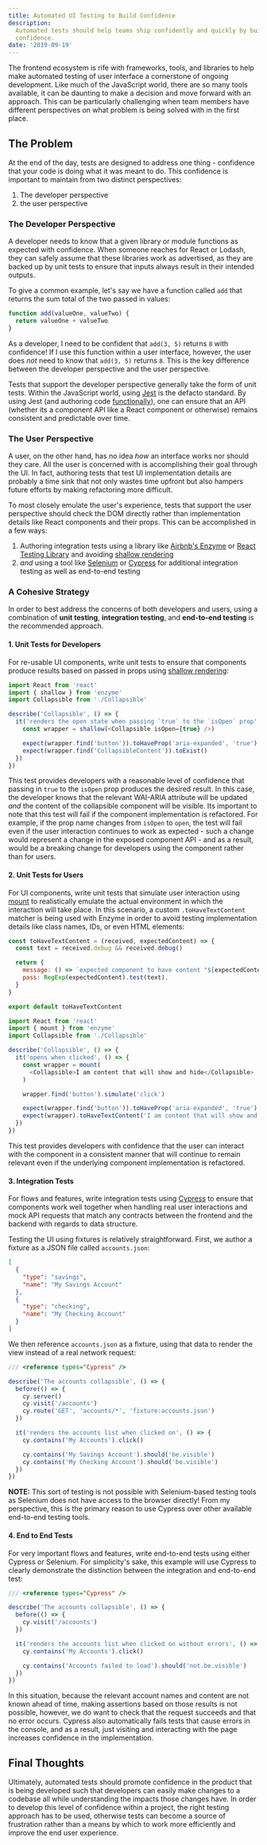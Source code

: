 ```yaml
---
title: Automated UI Testing to Build Confidence
description:
  Automated tests should help teams ship confidently and quickly by building
  confidence.
date: '2019-09-19'
---
```


The frontend ecosystem is rife with frameworks, tools, and libraries to help
make automated testing of user interface a cornerstone of ongoing development.
Like much of the JavaScript world, there are so many tools available, it can be
daunting to make a decision and move forward with an approach. This can be
particularly challenging when team members have different perspectives on what
problem is being solved with in the first place.

## The Problem

At the end of the day, tests are designed to address one thing - confidence that
your code is doing what it was meant to do. This confidence is important to
maintain from two distinct perspectives:

1. The developer perspective
2. the user perspective

### The Developer Perspective

A developer needs to know that a given library or module functions as expected
with confidence. When someone reaches for React or Lodash, they can safely
assume that these libraries work as advertised, as they are backed up by unit
tests to ensure that inputs always result in their intended outputs.

To give a common example, let's say we have a function called `add` that returns
the sum total of the two passed in values:

```javascript
function add(valueOne, valueTwo) {
  return valueOne + valueTwo
}
```

As a developer, I need to be confident that `add(3, 5)` returns `8` with
confidence! If I use this function within a user interface, however, the user
does _not_ need to know that `add(3, 5)` returns `8`. This is the key difference
between the developer perspective and the user perspective.

Tests that support the developer perspective generally take the form of unit
tests. Within the JavaScript world, using [Jest](https://jestjs.io) is the
defacto standard. By using Jest (and authoring code
[functionally](https://en.wikipedia.org/wiki/Functional_programming)), one can
ensure that an API (whether its a component API like a React component or
otherwise) remains consistent and predictable over time.

### The User Perspective

A user, on the other hand, has no idea _how_ an interface works nor should they
care. All the user is concerned with is accomplishing their goal through the UI.
In fact, authoring tests that test UI implementation details are probably a time
sink that not only wastes time upfront but also hampers future efforts by making
refactoring more difficult.

To most closely emulate the user's experience, tests that support the user
perspective should check the DOM directly rather than implementation details
like React components and their props. This can be accomplished in a few ways:

1. Authoring integration tests using a library like
   [Airbnb's Enzyme](https://github.com/airbnb/enzyme) or
   [React Testing Library](https://github.com/testing-library/react-testing-library)
   and avoiding
   [shallow rendering](https://airbnb.io/enzyme/docs/api/shallow.html)
2. _and_ using a tool like [Selenium](https://www.seleniumhq.org/) or
   [Cypress](https://cypress.io) for additional integration testing as well as
   end-to-end testing

### A Cohesive Strategy

In order to best address the concerns of both developers and users, using a
combination of **unit testing**, **integration testing**, and **end-to-end
testing** is the recommended approach.

#### 1. Unit Tests for Developers

For re-usable UI components, write unit tests to ensure that components produce
results based on passed in props using
[shallow rendering](https://airbnb.io/enzyme/docs/api/shallow.html):

```javascript
import React from 'react'
import { shallow } from 'enzyme'
import Collapsible from './Collapsible'

describe('Collapsible', () => {
  it('renders the open state when passing `true` to the `isOpen` prop', () => {
    const wrapper = shallow(<Collapsible isOpen={true} />)

    expect(wrapper.find('button')).toHaveProp('aria-expanded', 'true')
    expect(wrapper.find('CollapsibleContent')).toExist()
  })
})
```

This test provides developers with a reasonable level of confidence that passing
in `true` to the `isOpen` prop produces the desired result. In this case, the
developer knows that the relevant WAI-ARIA attribute will be updated _and_ the
content of the collapsible component will be visible. Its important to note that
this test will fail if the component implementation is refactored. For example,
if the prop name changes from `isOpen` to `open`, the test will fail even if the
user interaction continues to work as expected - such a change would represent a
change in the exposed component API - and as a result, would be a breaking
change for developers using the component rather than for users.

#### 2. Unit Tests for Users

For UI components, write unit tests that simulate user interaction using
[mount](https://airbnb.io/enzyme/docs/api/ReactWrapper/mount.html) to
realistically emulate the actual environment in which the interaction will take
place. In this scenario, a custom `.toHaveTextContent` matcher is being used
with Enzyme in order to avoid testing implementation details like class names,
IDs, or even HTML elements:

```javascript
const toHaveTextContent = (received, expectedContent) => {
  const text = received.debug && received.debug()

  return {
    message: () => `expected component to have content "${expectedContent}"`,
    pass: RegExp(expectedContent).test(text),
  }
}

export default toHaveTextContent
```

```javascript
import React from 'react'
import { mount } from 'enzyme'
import Collapsible from './Collapsible'

describe('Collapsible', () => {
  it('opens when clicked', () => {
    const wrapper = mount(
      <Collapsible>I am content that will show and hide</Collapsible>
    )

    wrapper.find('button').simulate('click')

    expect(wrapper.find('button')).toHaveProp('aria-expanded', 'true')
    expect(wrapper).toHaveTextContent('I am content that will show and hide')
  })
})
```

This test provides developers with confidence that the user can interact with
the component in a consistent manner that will continue to remain relevant even
if the underlying component implementation is refactored.

#### 3. Integration Tests

For flows and features, write integration tests using
[Cypress](https://cypress.io) to ensure that components work well together when
handling real user interactions and mock API requests that match any contracts
between the frontend and the backend with regards to data structure.

Testing the UI using fixtures is relatively straightforward. First, we author a
fixture as a JSON file called `accounts.json`:

```json
[
  {
    "type": "savings",
    "name": "My Savings Account"
  },
  {
    "type": "checking",
    "name": "My Checking Account"
  }
]
```

We then reference `accounts.json` as a fixture, using that data to render the
view instead of a real network request:

```javascript
/// <reference types="Cypress" />

describe('The accounts collapsible', () => {
  before(() => {
    cy.server()
    cy.visit('/accounts')
    cy.route('GET', 'accounts/*', 'fixture:accounts.json')
  })

  it('renders the accounts list when clicked on', () => {
    cy.contains('My Accounts').click()

    cy.contains('My Savings Account').should('be.visible')
    cy.contains('My Checking Account').should('be.visible')
  })
})
```

**NOTE:** This sort of testing is not possible with Selenium-based testing tools
as Selenium does not have access to the browser directly! From my perspective,
this is the primary reason to use Cypress over other available end-to-end
testing tools.

#### 4. End to End Tests

For very important flows and features, write end-to-end tests using either
Cypress or Selenium. For simplicity's sake, this example will use Cypress to
clearly demonstrate the distinction between the integration and end-to-end test:

```javascript
/// <reference types="Cypress" />

describe('The accounts collapsible', () => {
  before(() => {
    cy.visit('/accounts')
  })

  it('renders the accounts list when clicked on without errors', () => {
    cy.contains('My Accounts').click()

    cy.contains('Accounts failed to load').should('not.be.visible')
  })
})
```

In this situation, because the relevant account names and content are not known
ahead of time, making assertions based on those results is not possible,
however, we do want to check that the request succeeds and that no error occurs.
Cypress also automatically fails tests that cause errors in the console, and as
a result, just visiting and interacting with the page increases confidence in
the implementation.

## Final Thoughts

Ultimately, automated tests should promote confidence in the product that is
being developed such that developers can easily make changes to a codebase all
while understanding the impacts those changes have. In order to develop this
level of confidence within a project, the right testing approach has to be used,
otherwise tests can become a source of frustration rather than a means by which
to work more efficiently and improve the end user experience.
